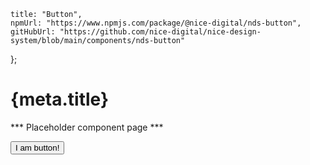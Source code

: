 
	title: "Button",
	npmUrl: "https://www.npmjs.com/package/@nice-digital/nds-button",
	gitHubUrl: "https://github.com/nice-digital/nice-design-system/blob/main/components/nds-button"
};

# {meta.title}

*** Placeholder component page ***

<Button>I am button!</Button>

